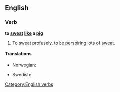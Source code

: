 ==English==

===Verb===
'''to [[sweat]] [[like]] a [[pig]]'''

# {{simile}} To [[sweat]] profusely, to be [[perspire|perspiring]] lots of [[sweat]].

====Translations====
{{trans-top|to sweat profusely}}
* Norwegian: {{t-|no|svette som en gris}}
{{trans-mid}}
* Swedish: {{t-|sv|svettas som en gris}}
{{trans-bottom}}

[[Category:English verbs]]